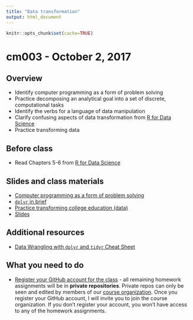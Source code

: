 ```yaml
---
title: "Data transformation"
output: html_document
---
```


```r
knitr::opts_chunk$set(cache=TRUE)
```

# cm003 - October 2, 2017

## Overview

* Identify computer programming as a form of problem solving
* Practice decomposing an analytical goal into a set of discrete, computational tasks
* Identify the verbs for a language of data manipulation
* Clarify confusing aspects of data transformation from [R for Data Science](http://r4ds.had.co.nz/transform.html)
* Practice transforming data

## Before class

* Read Chapters 5-6 from [R for Data Science](http://r4ds.had.co.nz/)

## Slides and class materials

* [Computer programming as a form of problem solving](datawrangle_problem_solve.html)
* [`dplyr` in brief](datawrangle_dplyr.html)
* [Practice transforming college education (data)](datawrangle_transform_college.html)
* [Slides](extras/cm003_slides.html)

## Additional resources

* [Data Wrangling with `dplyr` and `tidyr` Cheat Sheet](https://www.rstudio.com/wp-content/uploads/2015/02/data-wrangling-cheatsheet.pdf)

## What you need to do

* [Register your GitHub account for the class](https://goo.gl/forms/diIQsMDHKBoaCcmV2) - all remaining homework assignments will be in **private repositories**. Private repos can only be seen and edited by members of our [course organization](https://github.com/uc-cfss). Once you register your GitHub account, I will invite you to join the course organization. If you don't register your account, you won't have access to any of the homework assignments.



